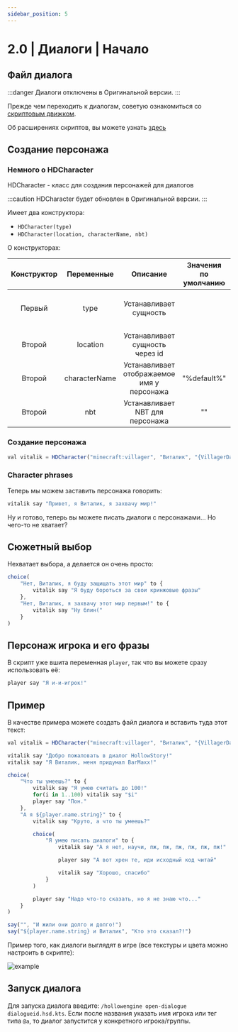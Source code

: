 ```yaml
---
sidebar_position: 5
---
```


# 2.0 | Диалоги | Начало

## Файл диалога

:::danger
Диалоги отключены в Оригинальной версии.
:::

Прежде чем переходить к диалогам, советую ознакомиться со [скриптовым движком](./introducing).

Об расширениях скриптов, вы можете узнать [здесь](./scriptfiles)

## Создание персонажа

### Немного о HDCharacter

HDCharacter - класс для создания персонажей для диалогов

:::caution
HDCharacter будет обновлен в Оригинальной версии.
:::

Имеет два конструктора:
- `HDCharacter(type)` 
- `HDCharacter(location, characterName, nbt)`

О конструкторах:

| Конструктор |  Переменные   |                  Описание                  | Значения по умолчанию | Пример                                                                               |     Тип      |
|:-----------:|:-------------:|:------------------------------------------:|:---------------------:|:-------------------------------------------------------------------------------------|:------------:|
|   Первый    |     type      |           Устанавливает сущность           |                       | MyLivingEntity(<br/>Minecraft.getInstance().level, <br/>MyEntityTypes.MyLiving<br/>) | Обязательная |
|             |               |                                            |                       |                                                                                      |              |
|   Второй    |   location    |      Устанавливает сущность через id       |                       | "minecraft:villager"                                                                 | Обязательная |
|   Второй    | characterName | Устанавливает отображаемое имя у персонажа |      "%default%"      | "Эрик"                                                                               | Опциональная |
|   Второй    |      nbt      |      Устанавливает NBT для персонажа       |          ""           | "{VillagerData:{profession:farmer,level:2,type:savanna}}"                            | Опциональная |

### Создание персонажа
```jsx
val vitalik = HDCharacter("minecraft:villager", "Виталик", "{VillagerData:{profession:farmer,level:2,type:savanna}}")
```

### Character phrases
Теперь мы можем заставить персонажа говорить:
```jsx
vitalik say "Привет, я Виталик, я захвачу мир!"
```
Ну и готово, теперь вы можете писать диалоги с персонажами... Но чего-то не хватает?

## Сюжетный выбор
Нехватает выбора, а делается он очень просто:
```jsx
choice(
    "Нет, Виталик, я буду защищать этот мир" to {
        vitalik say "Я буду бороться за свои кринжовые фразы"
    },
    "Нет, Виталик, я захвачу этот мир первым!" to {
        vitalik say "Ну блин("
    }
)
```

## Персонаж игрока и его фразы
В скрипт уже вшита переменная `player`, так что вы можете сразу использовать её:
```jsx
player say "Я и-и-игрок!"
```

## Пример
В качестве примера можете создать файл диалога и вставить туда этот текст:
```jsx
val vitalik = HDCharacter("minecraft:villager", "Виталик", "{VillagerData:{profession:farmer,level:2,type:savanna}}")

vitalik say "Добро пожаловать в диалог HollowStory!"
vitalik say "Я Виталик, меня придумал BarMaxx!"

choice(
    "Что ты умеешь?" to {
        vitalik say "Я умею считать до 100!"
        for(i in 1..100) vitalik say "$i"
        player say "Пон."
    },
    "А я ${player.name.string}" to {
        vitalik say "Круто, а что ты умеешь?"

        choice(
            "Я умею писать диалоги" to {
                vitalik say "А я нет, научи, пж, пж, пж, пж, пж, пж!"

                player say "А вот хрен те, иди исходный код читай"

                vitalik say "Хорошо, спасибо"
            }
        )

        player say "Надо что-то сказать, но я не знаю что..."
    }
)

say("", "И жили они долго и долго!")
say("${player.name.string} и Виталик", "Кто это сказал?!")
```

Пример того, как диалоги выглядят в игре (все текстуры и цвета можно настроить в скрипте):

![example](../../../../../static/img/hollowengine/primer.jpg)

## Запуск диалога

Для запуска диалога введите: `/hollowengine open-dialogue dialogueid.hsd.kts`.
Если после названия указать имя игрока или тег типа `@a`, то диалог запустится у конкретного игрока/группы.